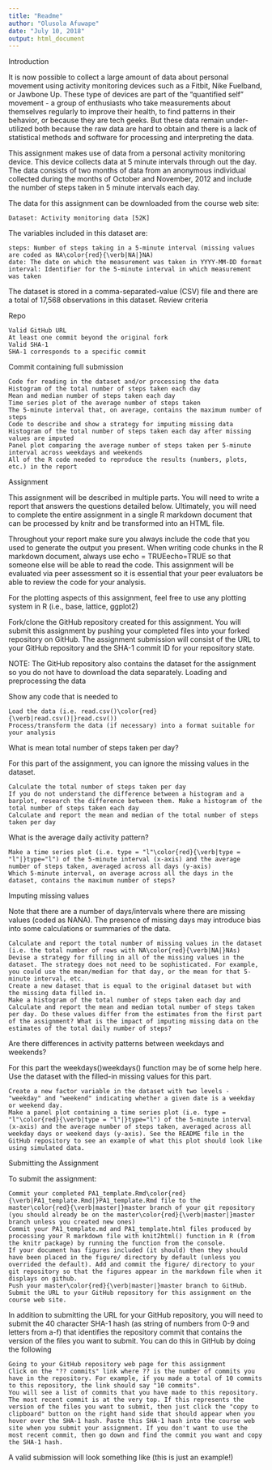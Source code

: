 ```yaml
---
title: "Readme"
author: "Olusola Afuwape"
date: "July 10, 2018"
output: html_document
---
```

Introduction

It is now possible to collect a large amount of data about personal movement using activity monitoring devices such as a Fitbit, Nike Fuelband, or Jawbone Up. These type of devices are part of the "quantified self" movement - a group of enthusiasts who take measurements about themselves regularly to improve their health, to find patterns in their behavior, or because they are tech geeks. But these data remain under-utilized both because the raw data are hard to obtain and there is a lack of statistical methods and software for processing and interpreting the data.

This assignment makes use of data from a personal activity monitoring device. This device collects data at 5 minute intervals through out the day. The data consists of two months of data from an anonymous individual collected during the months of October and November, 2012 and include the number of steps taken in 5 minute intervals each day.

The data for this assignment can be downloaded from the course web site:

    Dataset: Activity monitoring data [52K]

The variables included in this dataset are:

    steps: Number of steps taking in a 5-minute interval (missing values are coded as NA\color{red}{\verb|NA|}NA)
    date: The date on which the measurement was taken in YYYY-MM-DD format
    interval: Identifier for the 5-minute interval in which measurement was taken

The dataset is stored in a comma-separated-value (CSV) file and there are a total of 17,568 observations in this dataset.
Review criteria

Repo

    Valid GitHub URL
    At least one commit beyond the original fork
    Valid SHA-1
    SHA-1 corresponds to a specific commit

Commit containing full submission

    Code for reading in the dataset and/or processing the data
    Histogram of the total number of steps taken each day
    Mean and median number of steps taken each day
    Time series plot of the average number of steps taken
    The 5-minute interval that, on average, contains the maximum number of steps
    Code to describe and show a strategy for imputing missing data
    Histogram of the total number of steps taken each day after missing values are imputed
    Panel plot comparing the average number of steps taken per 5-minute interval across weekdays and weekends
    All of the R code needed to reproduce the results (numbers, plots, etc.) in the report

Assignment

This assignment will be described in multiple parts. You will need to write a report that answers the questions detailed below. Ultimately, you will need to complete the entire assignment in a single R markdown document that can be processed by knitr and be transformed into an HTML file.

Throughout your report make sure you always include the code that you used to generate the output you present. When writing code chunks in the R markdown document, always use echo = TRUE\color{red}{\verb|echo = TRUE|}echo=TRUE so that someone else will be able to read the code. This assignment will be evaluated via peer assessment so it is essential that your peer evaluators be able to review the code for your analysis.

For the plotting aspects of this assignment, feel free to use any plotting system in R (i.e., base, lattice, ggplot2)

Fork/clone the GitHub repository created for this assignment. You will submit this assignment by pushing your completed files into your forked repository on GitHub. The assignment submission will consist of the URL to your GitHub repository and the SHA-1 commit ID for your repository state.

NOTE: The GitHub repository also contains the dataset for the assignment so you do not have to download the data separately.
Loading and preprocessing the data

Show any code that is needed to

    Load the data (i.e. read.csv()\color{red}{\verb|read.csv()|}read.csv())
    Process/transform the data (if necessary) into a format suitable for your analysis

What is mean total number of steps taken per day?

For this part of the assignment, you can ignore the missing values in the dataset.

    Calculate the total number of steps taken per day
    If you do not understand the difference between a histogram and a barplot, research the difference between them. Make a histogram of the total number of steps taken each day
    Calculate and report the mean and median of the total number of steps taken per day

What is the average daily activity pattern?

    Make a time series plot (i.e. type = "l"\color{red}{\verb|type = "l"|}type="l") of the 5-minute interval (x-axis) and the average number of steps taken, averaged across all days (y-axis)
    Which 5-minute interval, on average across all the days in the dataset, contains the maximum number of steps?

Imputing missing values

Note that there are a number of days/intervals where there are missing values (coded as NA\color{red}{\verb|NA|}NA). The presence of missing days may introduce bias into some calculations or summaries of the data.

    Calculate and report the total number of missing values in the dataset (i.e. the total number of rows with NA\color{red}{\verb|NA|}NAs)
    Devise a strategy for filling in all of the missing values in the dataset. The strategy does not need to be sophisticated. For example, you could use the mean/median for that day, or the mean for that 5-minute interval, etc.
    Create a new dataset that is equal to the original dataset but with the missing data filled in.
    Make a histogram of the total number of steps taken each day and Calculate and report the mean and median total number of steps taken per day. Do these values differ from the estimates from the first part of the assignment? What is the impact of imputing missing data on the estimates of the total daily number of steps?

Are there differences in activity patterns between weekdays and weekends?

For this part the weekdays()\color{red}{\verb|weekdays()|}weekdays() function may be of some help here. Use the dataset with the filled-in missing values for this part.

    Create a new factor variable in the dataset with two levels - "weekday" and "weekend" indicating whether a given date is a weekday or weekend day.
    Make a panel plot containing a time series plot (i.e. type = "l"\color{red}{\verb|type = "l"|}type="l") of the 5-minute interval (x-axis) and the average number of steps taken, averaged across all weekday days or weekend days (y-axis). See the README file in the GitHub repository to see an example of what this plot should look like using simulated data.

Submitting the Assignment

To submit the assignment:

    Commit your completed PA1_template.Rmd\color{red}{\verb|PA1_template.Rmd|}PA1_template.Rmd file to the master\color{red}{\verb|master|}master branch of your git repository (you should already be on the master\color{red}{\verb|master|}master branch unless you created new ones)
    Commit your PA1_template.md and PA1_template.html files produced by processing your R markdown file with knit2html() function in R (from the knitr package) by running the function from the console.
    If your document has figures included (it should) then they should have been placed in the figure/ directory by default (unless you overrided the default). Add and commit the figure/ directory to your git repository so that the figures appear in the markdown file when it displays on github.
    Push your master\color{red}{\verb|master|}master branch to GitHub.
    Submit the URL to your GitHub repository for this assignment on the course web site.

In addition to submitting the URL for your GitHub repository, you will need to submit the 40 character SHA-1 hash (as string of numbers from 0-9 and letters from a-f) that identifies the repository commit that contains the version of the files you want to submit. You can do this in GitHub by doing the following

    Going to your GitHub repository web page for this assignment
    Click on the "?? commits" link where ?? is the number of commits you have in the repository. For example, if you made a total of 10 commits to this repository, the link should say "10 commits".
    You will see a list of commits that you have made to this repository. The most recent commit is at the very top. If this represents the version of the files you want to submit, then just click the "copy to clipboard" button on the right hand side that should appear when you hover over the SHA-1 hash. Paste this SHA-1 hash into the course web site when you submit your assignment. If you don't want to use the most recent commit, then go down and find the commit you want and copy the SHA-1 hash.

A valid submission will look something like (this is just an example!)

